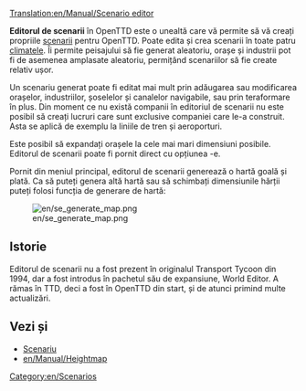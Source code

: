 [[Translation:en/Manual/Scenario editor]]
{{en/Tabelul de conținut}}

'''Editorul de scenarii''' în OpenTTD este o unealtă care vă permite să vă creați propriile [[en/Manual/Scenario|scenarii]] pentru OpenTTD. Poate edita și crea scenarii în toate patru [[en/Climate|climatele]]. Îi permite peisajului să fie generat aleatoriu, orașe și industrii pot fi de asemenea amplasate aleatoriu, permițând scenariilor să fie create relativ ușor.

Un scenariu generat poate fi editat mai mult prin adăugarea sau modificarea orașelor, industriilor, șoselelor și canalelor navigabile, sau prin teraformare în plus. Din moment ce nu există companii în editoriul de scenarii nu este posibil să creați lucruri care sunt exclusive companiei care le-a construit. Asta se aplică de exemplu la liniile de tren și aeroporturi.

Este posibil să expandați orașele la cele mai mari dimensiuni posibile. Editorul de scenarii poate fi pornit direct cu opțiunea -e.

Pornit din meniul principal, editorul de scenarii generează o hartă goală și plată. Ca să puteți genera altă hartă sau să schimbați dimensiunile hărții puteți folosi funcția de generare de hartă:

[[File:en/se generate map.png]]

==Istorie==
Editorul de scenarii nu a fost prezent în originalul Transport Tycoon din 1994, dar a fost introdus în pachetul său de expansiune, World Editor. A rămas în TTD, deci a fost în OpenTTD din start, și de atunci primind multe actualizări.

==Vezi și==
* [[en/Manual/Scenario|Scenariu]]
* [[en/Manual/Heightmap]]

[[Category:en/Scenarios]]